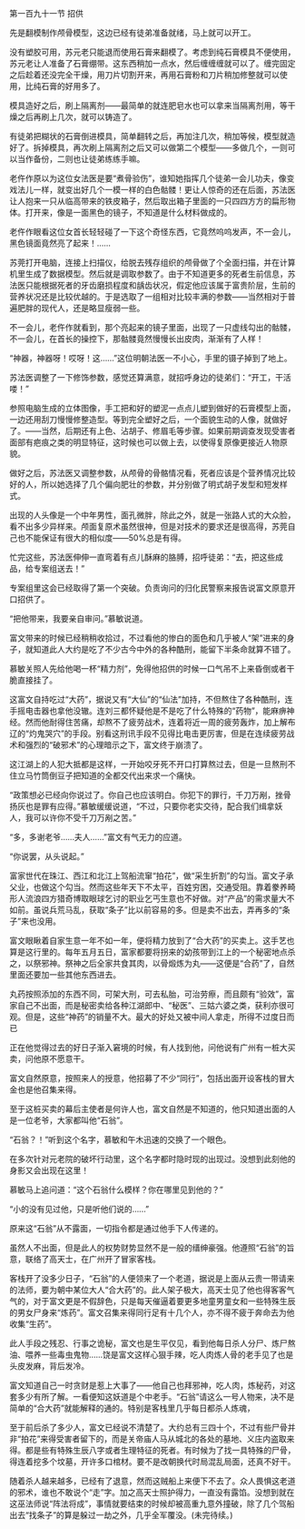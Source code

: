 

第一百九十一节 招供

先是翻模制作颅骨模型，这边已经有徒弟准备就绪，马上就可以开工。

没有塑胶可用，苏元老只能退而使用石膏来翻模了。考虑到纯石膏模具不便使用，苏元老让人准备了石膏绷带。这东西稍加一点水，然后缠缠缠就可以了。缠完固定之后趁着还没完全干燥，用刀片切割开来，再用石膏粉和刀片稍加修整就可以使用，比纯石膏的好用多了。

模具造好之后，刷上隔离剂――最简单的就连肥皂水也可以拿来当隔离剂用，等干燥之后再刷上几次，就可以铸造了。

有徒弟把糊状的石膏倒进模具，简单翻转之后，再加注几次，稍加等候，模型就造好了。拆掉模具，再次刷上隔离剂之后又可以做第二个模型——多做几个，一则可以当作备份，二则也让徒弟练练手嘛。

老仵作原以为这位女法医是要“煮骨验伤”，谁知她指挥几个徒弟一会儿功夫，像变戏法儿一样，就变出好几个一模一样的白色骷髅！更让人惊奇的还在后面，苏法医让人抱来一只从临高带来的铁皮箱子，然后取出箱子里面的一只四四方方的扁形物体。打开来，像是一面黑色的镜子，不知道是什么材料做成的。

老仵作眼看这位女首长轻轻碰了一下这个奇怪东西，它竟然呜呜发声，不一会儿，黑色镜面竟然亮了起来！……

苏莞打开电脑，连接上扫描仪，给脱去残存组织的颅骨做了个全面扫描，并在计算机里生成了数据模型。然后就是调取参数了。由于不知道更多的死者生前信息，苏法医只能根据死者的牙齿磨损程度和龋齿状况，假定他应该属于富贵阶层，生前的营养状况还是比较优越的。于是选取了一组相对比较丰满的参数——当然相对于普遍肥胖的现代人，还是略显瘦弱一些。

不一会儿，老仵作就看到，那个亮起来的镜子里面，出现了一只虚线勾出的骷髅，不一会儿，在首长的操控下，那骷髅竟然慢慢长出皮肉，渐渐有了人样！

“神器，神器呀！哎呀！这……”这位明朝法医一不小心，手里的镊子掉到了地上。

苏法医调整了一下修饰参数，感觉还算满意，就招呼身边的徒弟们：“开工，干活喽！”

参照电脑生成的立体图像，手工把和好的塑泥一点点儿塑到做好的石膏模型上面，一边还用刮刀慢慢修整造型。等到完全塑好之后，一个面貌生动的人像，就做好了。——当然，后期还有上色、沾胡子、修眉毛等步骤。如果前期调查发现受害者面部有疤痕之类的明显特征，这时候也可以做上去，以使得复原像更接近人物原貌。

做好之后，苏法医又调整参数，从颅骨的骨骼情况看，死者应该是个营养情况比较好的人，所以她选择了几个偏向肥壮的参数，并分别做了明式胡子发型和短发样式。

出现的人头像是一个中年男性，面孔微胖，除此之外，就是一张路人式的大众脸，看不出多少异样来。颅面复原术虽然很神，但是对技术的要求还是很高得，苏莞自己也不能保证有很大的相似度――50%总是有得。

忙完这些，苏法医伸伸一直弯着有点儿酥麻的胳膊，招呼徒弟：“去，把这些成品，给专案组送去！”

专案组里这会已经取得了第一个突破。负责询问的归化民警察来报告说富文原意开口招供了。

“把他带来，我要亲自审问。”慕敏说道。

富文带来的时候已经稍稍收拾过，不过看他的惨白的面色和几乎被人“架”进来的身子，就知道此人大约是吃了不少古今中外的各种酷刑，能留下半条命就算不错了。

慕敏关照人先给他喝一杯“精力剂”，免得他招供的时候一口气吊不上来昏倒或者干脆直接挂了。

这富文自持吃过“大药”，据说又有“大仙”的“仙法”加持，不但熬住了各种酷刑，连手摇电击器也拿他没辙。连刘三都怀疑他是不是吃了什么特殊的“药物”，能麻痹神经。然而他耐得住苦痛，却熬不了疲劳战术，连着将近一周的疲劳轰炸，加上解布辽的“灼鬼哭穴”的手段。别看这刑讯手段不见得比电击更厉害，但是在连续疲劳战术和强烈的“破邪术”的心理暗示之下，富文终于崩溃了。

这江湖上的人犯大抵都是这样，一开始咬牙死不开口打算熬过去，但是一旦熬刑不住立马竹筒倒豆子把知道的全都交代出来求一个痛快。

“政策想必已经向你说过了。你自己也应该明白。你犯下的罪行，千刀万剐，挫骨扬灰也是罪有应得。”慕敏缓缓说道，“不过，只要你老实交待，配合我们缉拿妖人，我可以许你不受千刀万剐之苦。”

“多，多谢老爷……夫人……”富文有气无力的应道。

“你说罢，从头说起。”

富家世代在珠江、西江和北江上驾船流窜“拍花”，做“采生折割”的勾当。富文子承父业，也做这个勾当。然而这些年天下不太平，百姓穷困，交通受阻。靠着豢养畸形人流浪四方猎奇博取眼球乞讨的职业乞丐生意也不好做。对“产品”的需求量大不如前。虽说兵荒马乱，获取“条子”比以前容易的多。但是卖不出去，弄再多的“条子”来也没用。

富文眼瞅着自家生意一年不如一年，便将精力放到了“合大药”的买卖上。这手艺也算是这行里的。每年五月五日，富家都要将拐来的幼孩带到江上的一个秘密地点杀之，以祭邪神。祭神之后全家共食其肉，以骨煅炼为丸――这便是“合药”了，自然里面还要加一些其他东西进去。

丸药按照添加的东西不同，可架大刑，可去私胎，可治劳瘵，而且颇有“验效”，富家自己不出面，而是秘密卖给各种江湖郎中、“秘医”、三姑六婆之类，获利亦很可观。但是，这些“神药”的销量不大。最大的好处又被中间人拿走，所得不过度日而已

正在他觉得过去的好日子渐入窘境的时候，有人找到他，问他说有广州有一桩大买卖，问他原不愿意干。

富文自然原意，按照来人的授意，他招募了不少“同行”，包括出面开设客栈的冒大金也是他召集来得。

至于这桩买卖的幕后主使者是何许人也，富文自然是不知道的，他只知道出面的人是一位老爷，大家都叫他“石翁”。

“石翁？！”听到这个名字，慕敏和午木迅速的交换了一个眼色。

在多次针对元老院的破坏行动里，这个名字都时隐时现的出现过。没想到此刻他的身影又会出现在这里！

慕敏马上追问道：“这个石翁什么模样？你在哪里见到他的？”

“小的没有见过他，只是听他们说的……”

原来这“石翁”从不露面，一切指令都是通过他手下人传递的。

虽然人不出面，但是此人的权势财势显然不是一般的缙绅豪强。他遵照“石翁”的旨意，联络了高天士，在广州开了冒家客栈。

客栈开了没多少日子，“石翁”的人便领来了一个老道，据说是上面从云贵一带请来的法师，要为朝中某位大人“合大药”的。此人架子极大，高天士见了他也得客客气气的，对于富文更是不假辞色，只是每天催逼着要更多地童男童女和一些特殊生辰的男女尸身来“炼药”。富文召集来得同行足有十几个人，亦不得不疲于奔命去为他收集“生药”。

此人手段之残忍、行事之诡秘，富文也是生平仅见，看到他每日杀人分尸、炼尸熬油、喂养一些毒虫鬼物……饶是富文这样心狠手辣，吃人肉炼人骨的老手见了也是头皮发麻，背后发冷。

富文知道自己一时贪财是惹上大事了――他自己也拜邪神，吃人肉，炼秘药，对这套多少有所了解。一看便知这妖道是个中老手。“石翁”请这么一号人物来，决不是简单的“合大药”就能解释的通的。特别是客栈里几乎每日都杀人炼魂，

至于前后杀了多少人，富文已经说不清楚了。大约总有三四十个，不过有些尸骨并非“拍花”来得受害者留下的，而是关帝庙人马从城北的各处的墓地、义庄内盗取来得。都是些有特殊生辰八字或者生理特征的死者。有时候为了找一具特殊的尸骨，得连着挖多个坟墓，开许多口棺材。要不是改朝换代时局混乱局面，还真不好干。

随着杀人越来越多，已经有了退意，然而这贼船上来便下不去了。众人畏惧这老道的邪术，谁也不敢说个“走”字。加之高天士照护得力，一直没有露馅。没想到就在这巫法师说“阵法将成”，事情就要结束的时候却被高重九意外撞破，除了几个驾船出去“找条子”的算是躲过一劫之外，几乎全军覆没。(未完待续。)

